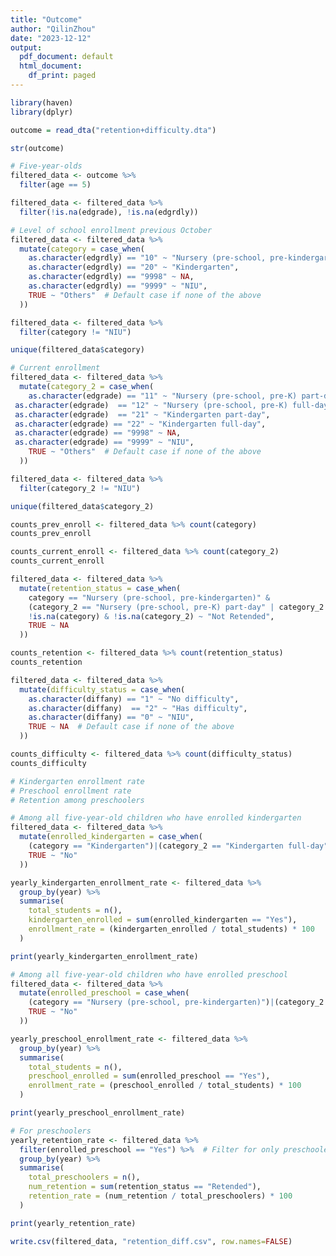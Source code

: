 ```yaml
---
title: "Outcome"
author: "QilinZhou"
date: "2023-12-12"
output:
  pdf_document: default
  html_document:
    df_print: paged
---
```


```r
library(haven)
library(dplyr)
```


```r
outcome = read_dta("retention+difficulty.dta")
```

```r
str(outcome)
```


```r
# Five-year-olds
filtered_data <- outcome %>% 
  filter(age == 5)
```

```r
filtered_data <- filtered_data %>%
  filter(!is.na(edgrade), !is.na(edgrdly))
```

```r
# Level of school enrollment previous October
filtered_data <- filtered_data %>%
  mutate(category = case_when(
    as.character(edgrdly) == "10" ~ "Nursery (pre-school, pre-kindergarten)",
    as.character(edgrdly) == "20" ~ "Kindergarten",
    as.character(edgrdly) == "9998" ~ NA,
    as.character(edgrdly) == "9999" ~ "NIU",
    TRUE ~ "Others"  # Default case if none of the above
  ))
```

```r
filtered_data <- filtered_data %>%
  filter(category != "NIU")
```


```r
unique(filtered_data$category)
```

```r
# Current enrollment
filtered_data <- filtered_data %>%
  mutate(category_2 = case_when(
    as.character(edgrade) == "11" ~ "Nursery (pre-school, pre-K) part-day",
 as.character(edgrade)  == "12" ~ "Nursery (pre-school, pre-K) full-day",
 as.character(edgrade)  == "21" ~ "Kindergarten part-day",
 as.character(edgrade) == "22" ~ "Kindergarten full-day",
 as.character(edgrade) == "9998" ~ NA,
 as.character(edgrade) == "9999" ~ "NIU",
    TRUE ~ "Others"  # Default case if none of the above
  ))
```

```r
filtered_data <- filtered_data %>%
  filter(category_2 != "NIU")
```

```r
unique(filtered_data$category_2)
```


```r
counts_prev_enroll <- filtered_data %>% count(category)
counts_prev_enroll
```

```r
counts_current_enroll <- filtered_data %>% count(category_2)
counts_current_enroll
```

```r
filtered_data <- filtered_data %>%
  mutate(retention_status = case_when(
    category == "Nursery (pre-school, pre-kindergarten)" & 
    (category_2 == "Nursery (pre-school, pre-K) part-day" | category_2 == "Nursery (pre-school, pre-K) full-day") ~ "Retended",
    !is.na(category) & !is.na(category_2) ~ "Not Retended",
    TRUE ~ NA
  ))
```

```r
counts_retention <- filtered_data %>% count(retention_status)
counts_retention
```
```r
filtered_data <- filtered_data %>%
  mutate(difficulty_status = case_when(
    as.character(diffany) == "1" ~ "No difficulty",
    as.character(diffany)  == "2" ~ "Has difficulty",
    as.character(diffany) == "0" ~ "NIU",
    TRUE ~ NA  # Default case if none of the above
  ))
```

```r
counts_difficulty <- filtered_data %>% count(difficulty_status)
counts_difficulty
```

```r
# Kindergarten enrollment rate 
# Preschool enrollment rate
# Retention among preschoolers

# Among all five-year-old children who have enrolled kindergarten
filtered_data <- filtered_data %>%
  mutate(enrolled_kindergarten = case_when(
    (category == "Kindergarten")|(category_2 == "Kindergarten full-day")|(category_2 == "Kindergarten part-day") ~ "Yes",
    TRUE ~ "No" 
  ))
```

```r
yearly_kindergarten_enrollment_rate <- filtered_data %>%
  group_by(year) %>%
  summarise(
    total_students = n(),
    kindergarten_enrolled = sum(enrolled_kindergarten == "Yes"),
    enrollment_rate = (kindergarten_enrolled / total_students) * 100
  )
```

```r
print(yearly_kindergarten_enrollment_rate)
```


```r
# Among all five-year-old children who have enrolled preschool
filtered_data <- filtered_data %>%
  mutate(enrolled_preschool = case_when(
    (category == "Nursery (pre-school, pre-kindergarten)")|(category_2 == "Nursery (pre-school, pre-K) part-day")|(category_2 == "Nursery (pre-school, pre-K) full-day") ~ "Yes",
    TRUE ~ "No" 
  ))
```

```r
yearly_preschool_enrollment_rate <- filtered_data %>%
  group_by(year) %>%
  summarise(
    total_students = n(),
    preschool_enrolled = sum(enrolled_preschool == "Yes"),
    enrollment_rate = (preschool_enrolled / total_students) * 100
  )
```

```r
print(yearly_preschool_enrollment_rate)
```



```r
# For preschoolers
yearly_retention_rate <- filtered_data %>%
  filter(enrolled_preschool == "Yes") %>%  # Filter for only preschoolers
  group_by(year) %>%
  summarise(
    total_preschoolers = n(),
    num_retention = sum(retention_status == "Retended"),
    retention_rate = (num_retention / total_preschoolers) * 100
  )
```

```r
print(yearly_retention_rate)
```




```r
write.csv(filtered_data, "retention_diff.csv", row.names=FALSE)
```









